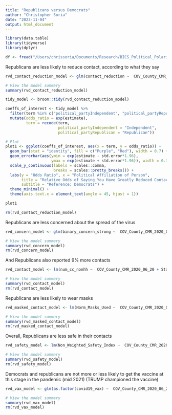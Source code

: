 ```yaml
---
title: "Republicans versus Democrats"
author: "Christopher Soria"
date: "2023-11-04"
output: html_document
---
```

```r
library(data.table)
library(tidyverse)
library(dplyr)
```

```r
df <- fread("/Users/chrissoria/Documents/Research/BICS_Political_Polarization/data/BICS_ZIP_Features.csv")
```

Republicans are less likely to reduce contact, according to what they say
```r
rvd_contact_reduction_model <- glm(contact_reduction ~  COV_County_CMR_2020_06_20 + State_Government_Response_Index_11192020 + COUNTY_RUCC_2013 + resp_sex + resp_educ + resp_yob + r_working + r_race + political_party, data = df, family = binomial)

# View the model summary
summary(rvd_contact_reduction_model)

tidy_model <- broom::tidy(rvd_contact_reduction_model)

coeffs_of_interest <- tidy_model %>% 
  filter(term %in% c("political_partyIndependent", "political_partyRepublican")) %>%
  mutate(odds_ratio = exp(estimate),
         term = recode(term, 
                       political_partyIndependent = "Independent", 
                       political_partyRepublican = "Republican"))

# Plot
plot1 <- ggplot(coeffs_of_interest, aes(x = term, y = odds_ratio)) +
  geom_bar(stat = "identity", fill = c("Purple", "Red"), width = 0.7) +
  geom_errorbar(aes(ymin = exp(estimate - std.error*1.96), 
                    ymax = exp(estimate + std.error*1.96)), width = 0.3) +
  scale_y_continuous(labels = scales::comma, 
                     breaks = scales::pretty_breaks()) +
  labs(y = "Odds Ratio", x = "Political Affiliation of Person", 
       title = "Relative Odds of Saying You Have Greatly Reduced Contact As a Result of COVID-19",
       subtitle = "Reference: Democrats") +
  theme_minimal() +
  theme(axis.text.x = element_text(angle = 45, hjust = 1))

plot1

rm(rvd_contact_reduction_model)
```


Republicans are less concerned about the spread of the virus
```r
rvd_concern_model <- glm(binary_concern_strong ~  COV_County_CMR_2020_06_20 + State_Government_Response_Index_11192020 + COUNTY_RUCC_2013 + resp_sex + resp_educ + resp_yob + r_working + r_race + political_party, data = df, family = binomial)

# View the model summary
summary(rvd_concern_model)
rm(rvd_concern_model)
```
And Republicans also reported 9% more contacts
```r
rvd_contact_model <- lm(num_cc_nonhh ~  COV_County_CMR_2020_06_20 + State_Government_Response_Index_11192020 + COUNTY_RUCC_2013 + resp_sex + resp_educ + resp_yob + r_working + r_race + political_party, data = df)

# View the model summary
summary(rvd_contact_model)
rm(rvd_contact_model)
```
Republicans are less likely to wear masks
```r
rvd_masked_contact_model <- lm(Norm_Masks_Used ~  COV_County_CMR_2020_06_20 + State_Government_Response_Index_11192020 + COUNTY_RUCC_2013 + resp_sex + resp_educ + resp_yob + r_working + r_race + political_party, data = df)

# View the model summary
summary(rvd_masked_contact_model)
rm(rvd_masked_contact_model)
```
Overall, Republicans are less safe in their contacts
```r
rvd_safety_model <- lm(Non_Weighted_Safety_Index ~  COV_County_CMR_2020_06_20 + State_Government_Response_Index_11192020 + COUNTY_RUCC_2013 + resp_sex + resp_educ + resp_yob + r_working + r_race + political_party, data = df)

# View the model summary
summary(rvd_safety_model)
rm(rvd_safety_model)
```
Democrats and republicans are not more or less likely to get the vaccine at this stage in the pandemic (mid 2021)
(TRUMP championed the vaccine)
```r
rvd_vax_model <- glm(as.factor(covid19_vax) ~  COV_County_CMR_2020_06_20 + State_Government_Response_Index_11192020 + COUNTY_RUCC_2013 + resp_sex + resp_educ + resp_yob + r_working + r_race + political_party, data = df, family = binomial)

# View the model summary
summary(rvd_vax_model)
rm(rvd_vax_model)
```

